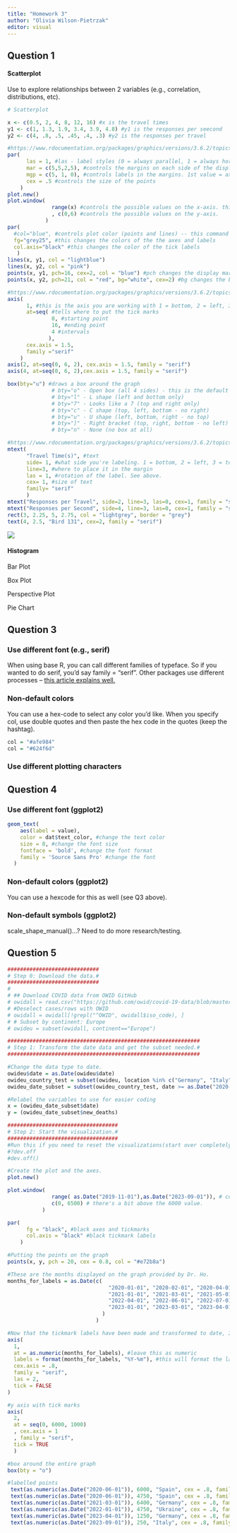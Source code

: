 ```yaml
---
title: "Homework 3"
author: "Olivia Wilson-Pietrzak"
editor: visual
---
```


## Question 1

#### Scatterplot

Use to explore relationships between 2 variables (e.g., correlation, distributions, etc).

```r
# Scatterplot

x <- c(0.5, 2, 4, 8, 12, 16) #x is the travel times
y1 <- c(1, 1.3, 1.9, 3.4, 3.9, 4.8) #y1 is the responses per seecond
y2 <- c(4, .8, .5, .45, .4, .3) #y2 is the responses per travel

#https://www.rdocumentation.org/packages/graphics/versions/3.6.2/topics/
par(
      las = 1, #las - label styles (0 = always parallel, 1 = always horizontal, 2 = always perpendicular, 3 = always vertical )
      mar = c(5,5,2,5), #controls the margins on each side of the display box. 1 = , 2 = , 3 = , 4 =
      mgp = c(5, 1, 0), #controls labels in the margins. 1st value = axis title distance, 2nd value = tick mark distance, 3rd value = axis
      cex = .5 #controls the size of the points 
    ) 
plot.new()
plot.window(
              range(x) #controls the possible values on the x-axis. this sets it equal to the x values
              , c(0,6) #controls the possible values on the y-axis. 
            )  
par(
  #col="blue", #controls plot color (points and lines) -- this command didn't work when I tried to graph                 the lines and points below. I had to call out the color for each element.
  fg="grey25", #this changes the colors of the the axes and labels
  col.axis="black" #this changes the color of the tick labels
   )
lines(x, y1, col = "lightblue")
lines(x, y2, col = "pink")
points(x, y1, pch=16, cex=2, col = "blue") #pch changes the display mark, and cex changes the size of the display mark.
points(x, y2, pch=21, col = "red", bg="white", cex=2) #bg changes the background color in the filled icons.

#https://www.rdocumentation.org/packages/graphics/versions/3.6.2/topics/Axis
axis(
      1, #this is the axis you are working with 1 = bottom, 2 = left, 3 = top, 4 = right
      at=seq( #tells where to put the tick marks
              0, #starting point
              16, #ending point
              4 #intervals
             ),
      cex.axis = 1.5,
      family ="serif"
    )
axis(2, at=seq(0, 6, 2), cex.axis = 1.5, family = "serif")
axis(4, at=seq(0, 6, 2),cex.axis = 1.5, family = "serif")

box(bty="u") #draws a box around the graph 
              # bty="o" - Open box (all 4 sides) - this is the default
              # bty="l" - L shape (left and bottom only)
              # bty="7" - Looks like a 7 (top and right only)
              # bty="c" - C shape (top, left, bottom - no right)
              # bty="u" - U shape (left, bottom, right - no top)
              # bty="]" - Right bracket (top, right, bottom - no left)
              # bty="n" - None (no box at all)

#https://www.rdocumentation.org/packages/graphics/versions/3.6.2/topics/mtext
mtext(
      "Travel Time(s)", #text
      side= 1, #what side you're labeling. 1 = bottom, 2 = left, 3 = top, 4 = right
      line=3, #where to place it in the margin
      las = 1, #rotation of the label. See above.
      cex= 1, #size of text
      family= "serif"
      )
mtext("Responses per Travel", side=2, line=3, las=0, cex=1, family = "serif")
mtext("Responses per Second", side=4, line=3, las=0, cex=1, family = "serif")
rect(3, 2.25, 5, 2.75, col = "lightgrey", border = "grey")
text(4, 2.5, "Bird 131", cex=2, family = "serif")

```

![](images/clipboard-1840260292.png)

#### Histogram

Bar Plot

Box Plot

Perspective Plot

Pie Chart

## Question 3

### Use different font (e.g., serif)

When using base R, you can call different families of typeface. So if you wanted to do serif, you'd say family = "serif". Other packages use different processes – [this article explains well.](https://www.geeksforgeeks.org/r-language/fonts-in-r/#)

### Non-default colors

You can use a hex-code to select any color you'd like. When you specify col, use double quotes and then paste the hex code in the quotes (keep the hashtag).

```r
col = "#afe984"
col = "#624f6d"
```

### Use different plotting characters

## Question 4

### Use different font (ggplot2)

```r
geom_text(
    aes(label = value),
    color = dat$text_color, #change the text color
    size = 8, #change the font size
    fontface = 'bold', #change the font format
    family = 'Source Sans Pro' #change the font
  )
```

### Non-default colors (ggplot2)

You can use a hexcode for this as well (see Q3 above).

### Non-default symbols (ggplot2)

scale_shape_manual()...? Need to do more research/testing.

## Question 5

```r
#############################
# Step 0: Download the data.#
#############################
# 
# ## Download COVID data from OWID GitHub
# owidall = read.csv("https://github.com/owid/covid-19-data/blob/master/public/data/owid-covid-data.csv?raw=true")
# #Deselect cases/rows with OWID
# owidall = owidall[!grepl("^OWID", owidall$iso_code), ]
# # Subset by continent: Europe
# owideu = subset(owidall, continent=="Europe")

#############################################################
# Step 1: Transform the date data and get the subset needed.#
#############################################################

#Change the data type to date.
owideu$date = as.Date(owideu$date)
owideu_country_test = subset(owideu, location %in% c("Germany", "Italy", "Ukraine", "Spain")) #this is not right, but using all of the coutnries yields a graph that doesn;t have the right shape at all...since these are specifically mentioned, I only kept them.
owideu_date_subset = subset(owideu_country_test, date >= as.Date("2020-01-01") & date <= as.Date("2023-08-31"))

#Relabel the variables to use for easier coding
x = (owideu_date_subset$date)
y = (owideu_date_subset$new_deaths)

###################################
# Step 2: Start the visualization.#
###################################
#Run this if you need to reset the visualizations(start over completely).
#?dev.off
#dev.off()

#Create the plot and the axes.
plot.new()

plot.window(
              range( as.Date("2019-11-01"),as.Date("2023-09-01")), # controls the possible values on the x-axis
              c(0, 6500) # there's a bit above the 6000 value.
           )  

par(
      fg = "black", #black axes and tickmarks
      col.axis = "black" #black tickmark labels
    )

#Putting the points on the graph
points(x, y, pch = 20, cex = 0.8, col = "#e72b8a")

#These are the months displayed on the graph provided by Dr. Ho.
months_for_labels = as.Date(c(
                                "2020-01-01", "2020-02-01", "2020-04-01", "2020-06-01", "2020-08-01", "2020-10-01", "2020-11-01",
                                "2021-01-01", "2021-03-01", "2021-05-01", "2021-07-01", "2021-08-01", "2021-10-01", "2021-12-01",
                                "2022-04-01", "2022-06-01", "2022-07-01", "2022-09-01", "2022-11-01",
                                "2023-01-01", "2023-03-01", "2023-04-01", "2023-06-01", "2023-08-01"
                              )
                            )

#Now that the tickmark labels have been made and transformed to date, I'll add them to the x-axis.
axis(
  1,
  at = as.numeric(months_for_labels), #leave this as numeric
  labels = format(months_for_labels, "%Y-%m"), #this will format the label as YYYY-MM
  cex.axis = .8,
  family = "serif",
  las = 2,
  tick = FALSE
)

#y axis with tick marks
axis(
  2, 
  at = seq(0, 6000, 1000)
  , cex.axis = 1
  , family = "serif",
  tick = TRUE
  )

#box around the entire graph
box(bty = "o")

#labelled points
 text(as.numeric(as.Date("2020-06-01")), 6000, "Spain", cex = .8, family = "serif")
 text(as.numeric(as.Date("2020-06-01")), 4750, "Spain", cex = .8, family = "serif")
 text(as.numeric(as.Date("2021-03-01")), 6400, "Germany", cex = .8, family = "serif")
 text(as.numeric(as.Date("2022-01-01")), 4750, "Ukraine", cex = .8, family = "serif") 
 text(as.numeric(as.Date("2023-04-01")), 1250, "Germany", cex = .8, family = "serif")
 text(as.numeric(as.Date("2023-09-01")), 250, "Italy", cex = .8, family = "serif")
```
